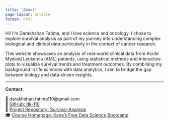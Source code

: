 ```yaml
---
title: "About"
page-layout: article
format: html
---
```


Hi! I'm Darakhshan Fatima, and I love science and oncology. I chose to explore survival analysis as part of my journey into understanding complex biological and clinical data particularly in the context of cancer research. 

This website showcases an analysis of real-world clinical data from Acute Myeloid Leukemia (AML) patients, using statistical methods and interactive plots to visualize survival trends and treatment outcomes. By combining my background in life sciences with data analytics, I aim to bridge the gap between biology and data-driven insights.

---

**Contact**

📧 darakhshan.fatima110@gmail.com  
🐙 [GitHub: dk-110](https://github.com/dk-110)  
📁 [Project Repository: Survival-Analysis](https://github.com/dk-110/Survival-Analysis.git)  
🎓 [Course Homepage: Kane's Free Data Science Bootcamp](https://bootcamp.davidkane.info/)
